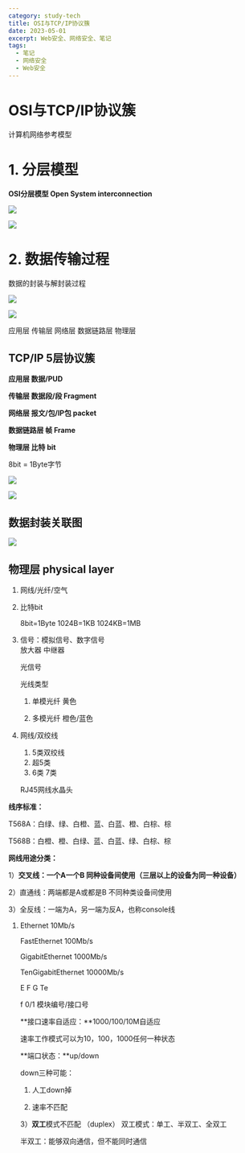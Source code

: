 ```yaml
---
category: study-tech
title: OSI与TCP/IP协议簇
date: 2023-05-01
excerpt: Web安全、网络安全、笔记
tags:
  - 笔记
  - 网络安全
  - Web安全
---
```


# OSI与TCP/IP协议簇

计算机网络参考模型

# 1. 分层模型

**OSI分层模型 Open System interconnection**

![](https://raw.githubusercontent.com/yy0691/img-bed/main/Net_Safe_Notion/Untitled%20107.png)

![](https://raw.githubusercontent.com/yy0691/img-bed/main/Net_Safe_Notion/Untitled%20108.png)

# 2. 数据传输过程

数据的封装与解封装过程

![](https://raw.githubusercontent.com/yy0691/img-bed/main/Net_Safe_Notion/Untitled%20109.png)

![](https://raw.githubusercontent.com/yy0691/img-bed/main/Net_Safe_Notion/Untitled%20110.png)

应用层 传输层 网络层 数据链路层 物理层

## TCP/IP 5层协议簇

**应用层            数据/PUD**

**传输层            数据段/段 Fragment**

**网络层            报文/包/IP包 packet**

**数据链路层     帧 Frame**

**物理层            比特 bit**

8bit = 1Byte字节

![](https://raw.githubusercontent.com/yy0691/img-bed/main/Net_Safe_Notion/Untitled%20111.png)

![](https://raw.githubusercontent.com/yy0691/img-bed/main/Net_Safe_Notion/Untitled%20111.png)

## 数据封装关联图

![](https://raw.githubusercontent.com/yy0691/img-bed/main/Net_Safe_Notion/Untitled%20112.png)

## 物理层 physical layer

1. 网线/光纤/空气
2. 比特bit
   
    8bit=1Byte  1024B=1KB  1024KB=1MB
    
3. 信号：模拟信号、数字信号   
            放大器        中继器
        
    光信号
    
    光线类型
    
    1) 单模光纤 黄色
    
    2) 多模光纤 橙色/蓝色
    
1. 网线/双绞线
    1. 5类双绞线
    2. 超5类
    3. 6类  7类
    
    RJ45网线水晶头
    

**线序标准：**

T568A：白绿、绿、白橙、蓝、白蓝、橙、白棕、棕

T568B：白橙、橙、白绿、蓝、白蓝、绿、白棕、棕

**网线用途分类：**

1）**交叉线：一个A一个B  同种设备间使用（三层以上的设备为同一种设备）**

2）直通线：两端都是A或都是B  不同种类设备间使用

3）全反线：一端为A，另一端为反A，也称console线

1. Ethernet  10Mb/s
   
    FastEthernet  100Mb/s
    
    GigabitEthernet  1000Mb/s
    
    TenGigabitEthernet   10000Mb/s
    
    E F G Te
    
    f 0/1   模块编号/接口号
    
    **接口速率自适应：**1000/100/10M自适应
    
    速率工作模式可以为10，100，1000任何一种状态   
    
    **端口状态：**up/down
    
    down三种可能：
    
    1) 人工down掉
    
    2) 速率不匹配
    
    3）**双工**模式不匹配  （duplex）  双工模式：单工、半双工、全双工
    
    半双工：能够双向通信，但不能同时通信
